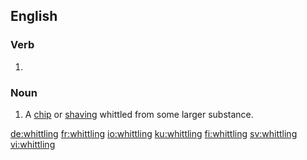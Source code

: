 ==English==

===Verb===
{{head|en|present participle}}

# {{present participle of|whittle|lang=en|nocat=1}}

===Noun===
{{en-noun}}

# {{context|usually|in the plural|lang=en}} A [[chip]] or [[shaving]] whittled from some larger substance.

[[de:whittling]]
[[fr:whittling]]
[[io:whittling]]
[[ku:whittling]]
[[fi:whittling]]
[[sv:whittling]]
[[vi:whittling]]